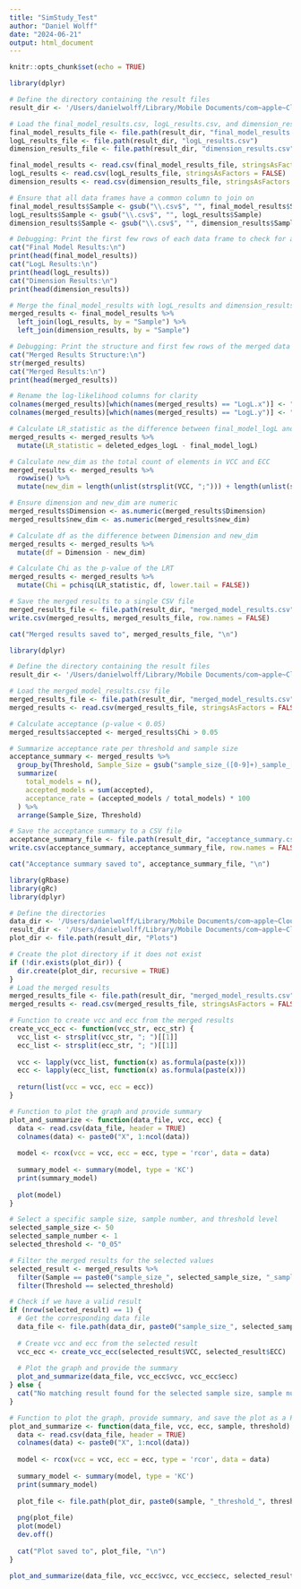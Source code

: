```yaml
---
title: "SimStudy_Test"
author: "Daniel Wolff"
date: "2024-06-21"
output: html_document
---
```


```r
knitr::opts_chunk$set(echo = TRUE)
```
```r
library(dplyr)

# Define the directory containing the result files
result_dir <- '/Users/danielwolff/Library/Mobile Documents/com~apple~CloudDocs/TU/Jaar 3/BEP/Python/Final_Model'

# Load the final_model_results.csv, logL_results.csv, and dimension_results.csv files
final_model_results_file <- file.path(result_dir, "final_model_results.csv")
logL_results_file <- file.path(result_dir, "logL_results.csv")
dimension_results_file <- file.path(result_dir, "dimension_results.csv")

final_model_results <- read.csv(final_model_results_file, stringsAsFactors = FALSE)
logL_results <- read.csv(logL_results_file, stringsAsFactors = FALSE)
dimension_results <- read.csv(dimension_results_file, stringsAsFactors = FALSE)

# Ensure that all data frames have a common column to join on
final_model_results$Sample <- gsub("\\.csv$", "", final_model_results$Sample)
logL_results$Sample <- gsub("\\.csv$", "", logL_results$Sample)
dimension_results$Sample <- gsub("\\.csv$", "", dimension_results$Sample)

# Debugging: Print the first few rows of each data frame to check for alignment issues
cat("Final Model Results:\n")
print(head(final_model_results))
cat("LogL Results:\n")
print(head(logL_results))
cat("Dimension Results:\n")
print(head(dimension_results))

# Merge the final_model_results with logL_results and dimension_results based on the Sample column
merged_results <- final_model_results %>%
  left_join(logL_results, by = "Sample") %>%
  left_join(dimension_results, by = "Sample")

# Debugging: Print the structure and first few rows of the merged data frame
cat("Merged Results Structure:\n")
str(merged_results)
cat("Merged Results:\n")
print(head(merged_results))

# Rename the log-likelihood columns for clarity
colnames(merged_results)[which(names(merged_results) == "LogL.x")] <- "final_model_logL"
colnames(merged_results)[which(names(merged_results) == "LogL.y")] <- "deleted_edges_logL"

# Calculate LR_statistic as the difference between final_model_logL and deleted_edges_logL
merged_results <- merged_results %>%
  mutate(LR_statistic = deleted_edges_logL - final_model_logL)

# Calculate new_dim as the total count of elements in VCC and ECC
merged_results <- merged_results %>%
  rowwise() %>%
  mutate(new_dim = length(unlist(strsplit(VCC, ";"))) + length(unlist(strsplit(ECC, ";"))))

# Ensure dimension and new_dim are numeric
merged_results$Dimension <- as.numeric(merged_results$Dimension)
merged_results$new_dim <- as.numeric(merged_results$new_dim)

# Calculate df as the difference between Dimension and new_dim
merged_results <- merged_results %>%
  mutate(df = Dimension - new_dim)

# Calculate Chi as the p-value of the LRT
merged_results <- merged_results %>%
  mutate(Chi = pchisq(LR_statistic, df, lower.tail = FALSE))

# Save the merged results to a single CSV file
merged_results_file <- file.path(result_dir, "merged_model_results.csv")
write.csv(merged_results, merged_results_file, row.names = FALSE)

cat("Merged results saved to", merged_results_file, "\n")

```

```r
library(dplyr)

# Define the directory containing the result files
result_dir <- '/Users/danielwolff/Library/Mobile Documents/com~apple~CloudDocs/TU/Jaar 3/BEP/Python/Final_Model'

# Load the merged_model_results.csv file
merged_results_file <- file.path(result_dir, "merged_model_results.csv")
merged_results <- read.csv(merged_results_file, stringsAsFactors = FALSE)

# Calculate acceptance (p-value < 0.05)
merged_results$accepted <- merged_results$Chi > 0.05

# Summarize acceptance rate per threshold and sample size
acceptance_summary <- merged_results %>%
  group_by(Threshold, Sample_Size = gsub("sample_size_([0-9]+)_sample_[0-9]+", "\\1", Sample)) %>%
  summarize(
    total_models = n(),
    accepted_models = sum(accepted),
    acceptance_rate = (accepted_models / total_models) * 100
  ) %>%
  arrange(Sample_Size, Threshold)

# Save the acceptance summary to a CSV file
acceptance_summary_file <- file.path(result_dir, "acceptance_summary.csv")
write.csv(acceptance_summary, acceptance_summary_file, row.names = FALSE)

cat("Acceptance summary saved to", acceptance_summary_file, "\n")

```


```r
library(gRbase)
library(gRc)
library(dplyr)

# Define the directories
data_dir <- '/Users/danielwolff/Library/Mobile Documents/com~apple~CloudDocs/TU/Jaar 3/BEP/Python/SimStudy_Samples'
result_dir <- '/Users/danielwolff/Library/Mobile Documents/com~apple~CloudDocs/TU/Jaar 3/BEP/Python/Final_Model'
plot_dir <- file.path(result_dir, "Plots")

# Create the plot directory if it does not exist
if (!dir.exists(plot_dir)) {
  dir.create(plot_dir, recursive = TRUE)
}
# Load the merged results
merged_results_file <- file.path(result_dir, "merged_model_results.csv")
merged_results <- read.csv(merged_results_file, stringsAsFactors = FALSE)

# Function to create vcc and ecc from the merged results
create_vcc_ecc <- function(vcc_str, ecc_str) {
  vcc_list <- strsplit(vcc_str, "; ")[[1]]
  ecc_list <- strsplit(ecc_str, "; ")[[1]]
  
  vcc <- lapply(vcc_list, function(x) as.formula(paste(x)))
  ecc <- lapply(ecc_list, function(x) as.formula(paste(x)))
  
  return(list(vcc = vcc, ecc = ecc))
}

# Function to plot the graph and provide summary
plot_and_summarize <- function(data_file, vcc, ecc) {
  data <- read.csv(data_file, header = TRUE)
  colnames(data) <- paste0("X", 1:ncol(data))
  
  model <- rcox(vcc = vcc, ecc = ecc, type = 'rcor', data = data)
  
  summary_model <- summary(model, type = 'KC')
  print(summary_model)
  
  plot(model)
}

# Select a specific sample size, sample number, and threshold level
selected_sample_size <- 50
selected_sample_number <- 1
selected_threshold <- "0_05"

# Filter the merged results for the selected values
selected_result <- merged_results %>%
  filter(Sample == paste0("sample_size_", selected_sample_size, "_sample_", selected_sample_number)) %>%
  filter(Threshold == selected_threshold)

# Check if we have a valid result
if (nrow(selected_result) == 1) {
  # Get the corresponding data file
  data_file <- file.path(data_dir, paste0("sample_size_", selected_sample_size, "_sample_", selected_sample_number, ".csv"))
  
  # Create vcc and ecc from the selected result
  vcc_ecc <- create_vcc_ecc(selected_result$VCC, selected_result$ECC)
  
  # Plot the graph and provide the summary
  plot_and_summarize(data_file, vcc_ecc$vcc, vcc_ecc$ecc)
} else {
  cat("No matching result found for the selected sample size, sample number, and threshold level.\n")
}

# Function to plot the graph, provide summary, and save the plot as a PNG file
plot_and_summarize <- function(data_file, vcc, ecc, sample, threshold) {
  data <- read.csv(data_file, header = TRUE)
  colnames(data) <- paste0("X", 1:ncol(data))
  
  model <- rcox(vcc = vcc, ecc = ecc, type = 'rcor', data = data)
  
  summary_model <- summary(model, type = 'KC')
  print(summary_model)
  
  plot_file <- file.path(plot_dir, paste0(sample, "_threshold_", threshold, "_model_plot.png"))
  
  png(plot_file)
  plot(model)
  dev.off()
  
  cat("Plot saved to", plot_file, "\n")
}

plot_and_summarize(data_file, vcc_ecc$vcc, vcc_ecc$ecc, selected_result$Sample, selected_threshold)
```